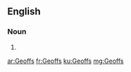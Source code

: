 ==English==

===Noun===
{{head|en|plural}}

# {{plural of|Geoff|lang=en}}

[[ar:Geoffs]]
[[fr:Geoffs]]
[[ku:Geoffs]]
[[mg:Geoffs]]